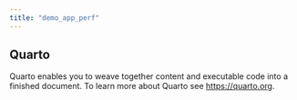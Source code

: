 ```yaml
---
title: "demo_app_perf"
---
```


## Quarto

Quarto enables you to weave together content and executable code into a finished document. To learn more about Quarto see <https://quarto.org>.
